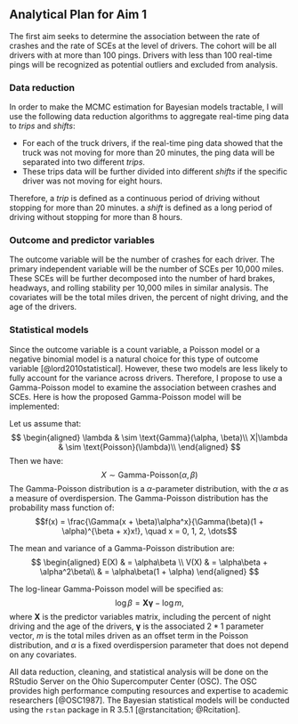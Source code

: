 Analytical Plan for Aim 1
-------------------------

The first aim seeks to determine the association between the rate of crashes and the rate of SCEs at the level of drivers. The cohort will be all drivers with at more than 100 pings. Drivers with less than 100 real-time pings will be recognized as potential outliers and excluded from analysis.

### Data reduction

In order to make the MCMC estimation for Bayesian models tractable, I will use the following data reduction algorithms to aggregate real-time ping data to *trips* and *shifts*:

- For each of the truck drivers, if the real-time ping data showed that the truck was not moving for more than 20 minutes, the ping data will be separated into two different *trips*.
- These trips data will be further divided into different *shifts* if the specific driver was not moving for eight hours. 

Therefore, a *trip* is defined as a continuous period of driving without stopping for more than 20 minutes. a *shift* is defined as a long period of driving without stopping for more than 8 hours. 

### Outcome and predictor variables

The outcome variable will be the number of crashes for each driver. The primary independent variable will be the number of SCEs per 10,000 miles. These SCEs will be further decomposed into the number of hard brakes, headways, and rolling stability per 10,000 miles in similar analysis. The covariates will be the total miles driven, the percent of night driving, and the age of the drivers.

### Statistical models

Since the outcome variable is a count variable, a Poisson model or a negative binomial model is a natural choice for this type of outcome variable [@lord2010statistical]. However, these two models are less likely to fully account for the variance across drivers. Therefore, I propose to use a Gamma-Poisson model to examine the association between crashes and SCEs. Here is how the proposed Gamma-Poisson model will be implemented:

Let us assume that:
$$
\begin{aligned}
\lambda & \sim \text{Gamma}(\alpha, \beta)\\
X|\lambda & \sim \text{Poisson}(\lambda)\\
\end{aligned}
$$
Then we have:
$$X \sim \text{Gamma-Poisson}(\alpha, \beta)$$
The Gamma-Poisson distribution is a $\alpha$-parameter distribution, with the $\alpha$ as a measure of overdispersion. The Gamma-Poisson distribution  has the probability mass function of:
$$f(x) = \frac{\Gamma(x + \beta)\alpha^x}{\Gamma(\beta)(1 + \alpha)^{\beta + x}x!}, \quad x = 0, 1, 2, \dots$$

The mean and variance of a Gamma-Poisson distribution are:
$$
\begin{aligned}
E(X) & = \alpha\beta \\
V(X) & = \alpha\beta + \alpha^2\beta\\
     & = \alpha\beta(1 + \alpha)
\end{aligned}
$$

The log-linear Gamma-Poisson model will be specified as:
$$
\log\beta = \mathbf{X\gamma} - \log m,
$$
where $\mathbf{X}$ is the predictor variables matrix, including the percent of night driving and the age of the drivers, $\mathbf{\gamma}$ is the associated $2*1$ parameter vector, $m$ is the total miles driven as an offset term in the Poisson distribution, and $\alpha$ is a fixed overdispersion parameter that does not depend on any covariates.

All data reduction, cleaning, and statistical analysis will be done on the RStudio Server on the Ohio Supercomputer Center (OSC). The OSC provides high performance computing resources and expertise to academic researchers [@OSC1987]. The Bayesian statistical models will be conducted using the `rstan` package in R 3.5.1 [@rstancitation; @Rcitation].